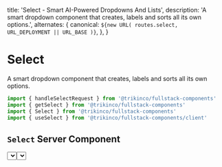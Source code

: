 
  title: 'Select - Smart AI-Powered Dropdowns And Lists',
  description:
    'A smart dropdown component that creates, labels and sorts all its own options.',
  alternates: {
    canonical: `${new URL(
      routes.select,
      URL_DEPLOYMENT || URL_BASE
    )}`,
  },
}

# Select

A smart dropdown component that creates, labels and sorts all its own options.

```jsx
import { handleSelectRequest } from '@trikinco/fullstack-components'
import { getSelect } from '@trikinco/fullstack-components'
import { Select } from '@trikinco/fullstack-components'
import { useSelect } from '@trikinco/fullstack-components/client'
```

## `Select` Server Component

<Example>
  <Select
    prompt="Time zone in GMT"
    purpose="Selecting a time zone based on major city"
    context="Sydney, Australia should be selected"
    count="all zones"
  />
</Example>
```jsx
<Select
  prompt="Time zone in GMT"
  purpose="Selecting a time zone based on major city"
  context="Sydney, Australia should be selected"
  count="all zones"
/>
```

## `useSelect` hook

`useSelect` is a utility hook that allows for full access to Select generation data.
Useful for generating lists or when creating custom dropdown components.

```jsx
'use client'

import { useSelect } from '@trikinco/fullstack-components/client'

export default () => {
  const { isLoading, isError, data } = useSelect({
    prompt:
      'The nearest countries to Australia. Include a flag emoji in the label.',
    count: 10,
  })

  if (isLoading) {
    return 'Loading "The 10 nearest countries to Australia"'
  }

  if (isError) {
    return 'Could not load "The 10 nearest countries to Australia"'
  }

  return (
    <>
      <p className="font-bold">{data?.label}</p>
      <ul>
        {data?.content?.map((item) => (
          <li key={item.value}>{item.label}</li>
        ))}
      </ul>
    </>
  )
}
```

<Example>
  <UseSelect />
</Example>

## `getSelect` utility

`getSelect` is a built-in fetcher with all the same options as `useSelect`, but it works on the server. Handy for making your own custom Server Components.

```jsx title="Server Component"
import { getSelect } from '@trikinco/fullstack-components'

export default async function Page() {
  const { label, content } = await getSelect({
    prompt:
      'The nearest countries to Australia. Add a flag emoji in the label.',
    count: 10,
  })

  return (
    <>
      <p id="label" role="label">
        {label}
      </p>
      <div
        role="listbox"
        tabindex="0"
        id="dropdown"
        aria-labelledby="label"
        aria-activedescendant="dropdown-1"
        // ...other required attributes
      >
        {content?.map(({ label, value }) => (
          <div role="option" id={`dropdown-${value}`} key={value}>
            {label}
          </div>
        ))}
      </div>
    </>
  )
}
```

## Setup

Add `select: handleSelectRequest()` to the [API handler route](/docs/get-started/#setup).

```ts title="app/api/fsutils/[...fscomponents]/route.ts"
import {
  handleFSComponents,
  handleSelectRequest,
  type FSCOptions,
} from '@trikinco/fullstack-components'

const fscOptions: FSCOptions = {
  select: handleSelectRequest({
    openAiApiKey: process.env.OPENAI_API_KEY || '',
  }),
  // Additional options and handlers...
}

const fscHandler = handleFSComponents(fscOptions)

export { fscHandler as GET, fscHandler as POST }
```

2. Import and use the `Select` component, or the `useSelect` hook from `/client`.

```jsx
import { Select } from '@trikinco/fullstack-components'
import { useSelect } from '@trikinco/fullstack-components/client'
```
